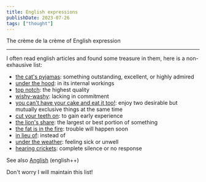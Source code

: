 ```yaml
---
title: English expressions
publishDate: 2023-07-26
tags: ["thought"]
---
```


The crème de la crème of English expression

---

I often read english articles and found some treasure in them, here is a non-exhausive list:

- [the cat's pyjamas](https://en.wiktionary.org/wiki/the_cat%27s_pyjamas): something outstanding, excellent, or highly admired
- [under the hood](https://en.wiktionary.org/wiki/under_the_hood): in its internal workings
- [top notch](https://en.wiktionary.org/wiki/top_notch): the highest quality
- [wishy-washy](https://en.wiktionary.org/wiki/wishy-washy): lacking in commitment
- [you can't have your cake and eat it too!](https://en.wiktionary.org/wiki/have_one%27s_cake_and_eat_it_too): enjoy two desirable but mutually exclusive things at the same time
- [cut your teeth on](https://en.wiktionary.org/wiki/cut_one%27s_teeth): to gain early experience
- [the lion's share](https://en.wiktionary.org/wiki/lion%27s_share):  the largest or best portion of something
- [the fat is in the fire](https://en.wiktionary.org/wiki/the_fat_is_in_the_fire): trouble will happen soon
- [in lieu of](https://en.wiktionary.org/wiki/in_lieu_of): instead of
- [under the weather](https://en.wiktionary.org/wiki/under_the_weather): feeling sick or unwell
- [hearing crickets](https://idioms.thefreedictionary.com/I+hear+crickets): complete silence or no response


See also [Anglish](https://anglish.org/wiki/Anglish) (english++)

Don't worry I will maintain this list!